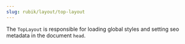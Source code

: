 ```yaml
---
slug: rubik/layout/top-layout
---
```


The `TopLayout` is responsible for loading global styles and setting seo metadata in the document `head`.
